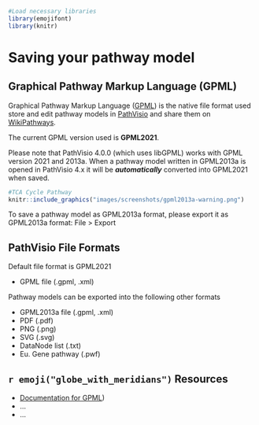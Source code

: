 
```r
#Load necessary libraries
library(emojifont)
library(knitr)
```

# Saving your pathway model

## Graphical Pathway Markup Language (GPML)

Graphical Pathway Markup Language ([GPML](https://pathvisio.org/documentation/GPML)) is the native file format used store and edit pathway models in [PathVisio](https://pathvisio.org) and share them on [WikiPathways](https://www.wikipathways.org/index.php/WikiPathways).

The current GPML version used is **GPML2021**. 

Please note that PathVisio 4.0.0 (which uses libGPML) works with GPML version 2021 and 2013a. When a pathway model written in GPML2013a is opened in PathVisio 4.x it will be ***automatically*** converted into GPML2021 when saved. 

```r
#TCA Cycle Pathway
knitr::include_graphics("images/screenshots/gpml2013a-warning.png")
```

To save a pathway model as GPML2013a format, please export it as GPML2013a format: File > Export 

## PathVisio File Formats
Default file format is GPML2021

* GPML file (.gpml, .xml)

Pathway models can be exported into the following other formats

* GPML2013a file  (.gpml, .xml)
* PDF (.pdf)
* PNG (.png)
* SVG (.svg)
* DataNode list (.txt)
* Eu. Gene pathway (.pwf)

## `r emoji("globe_with_meridians")` Resources

* [Documentation for GPML](https://pathvisio.org/documentation/GPML)) 
* ...
* ...
